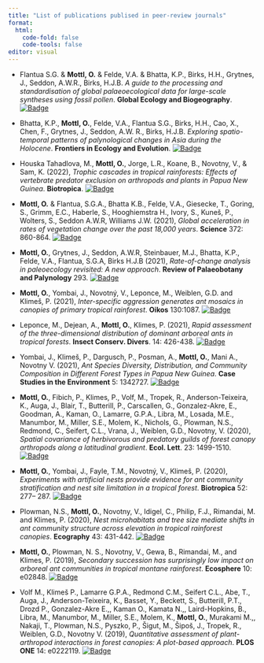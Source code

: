 ```yaml
---
title: "List of publications publised in peer-review journals"
format: 
  html:
    code-fold: false
    code-tools: false
editor: visual
---
```


* Flantua S.G. & **Mottl, O.** & Felde, V.A. & Bhatta, K.P., Birks, H.H., Grytnes, J., Seddon, A.W.R., Birks, H.J.B. *A guide to the processing and standardisation of global palaeoecological data for large-scale syntheses using fossil pollen*. **Global Ecology and Biogeography**. 
[![Badge](https://img.shields.io/badge/DOI-10.1111%2Fgeb.13693-yellow)](https://doi.org/10.1111/geb.13693)

* Bhatta, K.P., **Mottl, O.**, Felde, V.A., Flantua S.G., Birks, H.H., Cao, X., Chen, F., Grytnes, J., Seddon, A.W. R., Birks, H.J.B. *Exploring spatio-temporal patterns of palynological changes in Asia during the Holocene*. **Frontiers in Ecology and Evolution**. [![Badge](https://img.shields.io/badge/DOI-10.3389%2Ffevo.2023.1115784-yellow)](https://doi.org/10.3389/fevo.2023.1115784)

* Houska Tahadlova, M., **Mottl, O.**, Jorge, L.R., Koane, B., Novotny, V., & Sam, K. (2022), *Trophic cascades in tropical rainforests: Effects of vertebrate predator exclusion on arthropods and plants in Papua New Guinea*. **Biotropica**. [![Badge](https://img.shields.io/badge/DOI-10.1111%2Fbtp.13160-yellow)](https://doi.org/10.1111/btp.13160)

* **Mottl, O.** & Flantua, S.G.A., Bhatta K.B., Felde, V.A., Giesecke, T., Goring, S., Grimm, E.C., Haberle, S., Hooghiemstra H., Ivory, S., Kuneš, P., Wolters, S., Seddon A.W.R, Williams J.W. (2021), *Global acceleration in rates of vegetation change over the past 18,000 years*. **Science** 372: 860-864. [![Badge](https://img.shields.io/badge/DOI-10.1126%2Fscience.abg1685-yellow)](https://doi.org/10.1126/science.abg1685)

* **Mottl, O.**, Grytnes, J., Seddon, A.W.R, Steinbauer, M.J., Bhatta, K.P., Felde, V.A., Flantua, S.G.A, Birks H.J.B (2021), *Rate-of-change analysis in paleoecology revisited: A new approach*. **Review of Palaeobotany and Palynology** 293. [![Badge](https://img.shields.io/badge/DOI-10.1016%2Fj.revpalbo.2021.104483-yellow)](https://doi.org/10.1016/j.revpalbo.2021.104483)

* **Mottl, O.**, Yombai, J., Novotný, V., Leponce, M., Weiblen, G.D. and Klimeš, P. (2021), *Inter-specific aggression generates ant mosaics in canopies of primary tropical rainforest*. **Oikos** 130:1087. [![Badge](https://img.shields.io/badge/DOI-10.1111%2Foik.08069-yellow)](https://doi.org/10.1111/oik.08069)

* Leponce, M., Dejean, A., **Mottl, O.**, Klimes, P. (2021), *Rapid assessment of the three-dimensional distribution of dominant arboreal ants in tropical forests*. **Insect Conserv. Divers**. 14: 426-438. [![Badge](https://img.shields.io/badge/DOI-10.1111%2Ficad.12486-yellow)](https://doi.org/10.1111/icad.12486) 

* Yombai, J., Klimeš, P., Dargusch, P., Posman, A., **Mottl, O.**, Mani A., Novotny V. (2021), *Ant Species Diversity, Distribution, and Community Composition in Different Forest Types in Papua New Guinea*. **Case Studies in the Environment** 5: 1342727. [![Badge](https://img.shields.io/badge/DOI-10.1525%2Fcse.2021.1342727-yellow)](https://doi.org/10.1525/cse.2021.1342727)

* **Mottl, O.**, Fibich, P., Klimes, P., Volf, M., Tropek, R., Anderson-Teixeira, K., Auga, J., Blair, T., Butterill, P., Carscallen, G., Gonzalez-Akre, E., Goodman, A., Kaman, O., Lamarre, G.P.A., Libra, M., Losada, M.E., Manumbor, M., Miller, S.E., Molem, K., Nichols, G., Plowman, N.S., Redmond, C., Seifert, C.L., Vrana, J., Weiblen, G.D., Novotny, V. (2020), *Spatial covariance of herbivorous and predatory guilds of forest canopy arthropods along a latitudinal gradient*. **Ecol. Lett**. 23: 1499-1510. [![Badge](https://img.shields.io/badge/DOI-10.1111%2Fele.13579-yellow)](https://doi.org/10.1111/ele.13579)

* **Mottl, O.**, Yombai, J., Fayle, T.M., Novotný, V., Klimeš, P. (2020), *Experiments with artificial nests provide evidence for ant community stratification and nest site limitation in a tropical forest*. **Biotropica** 52: 277– 287. [![Badge](https://img.shields.io/badge/DOI-10.1111%2Fbtp.12684-yellow)](https://doi.org/10.1111/btp.12684)

* Plowman, N.S., **Mottl, O.**, Novotny, V., Idigel, C., Philip, F.J., Rimandai, M. and Klimes, P. (2020), *Nest microhabitats and tree size mediate shifts in ant community structure across elevation in tropical rainforest canopies*. **Ecography** 43: 431-442. [![Badge](https://img.shields.io/badge/DOI-10.1111%2Fecog.04730-yellow)](https://doi.org/10.1111/ecog.04730)

* **Mottl, O.**, Plowman, N. S., Novotny, V., Gewa, B., Rimandai, M., and Klimes, P. (2019), *Secondary succession has surprisingly low impact on arboreal ant communities in tropical montane rainforest*. **Ecosphere** 10: e02848. [![Badge](https://img.shields.io/badge/DOI-10.1002%2Fecs2.2848-yellow)](https://doi.org/10.1002/ecs2.2848)

* Volf M., Klimeš P., Lamarre G.P.A., Redmond C.M., Seifert C.L., Abe, T., Auga, J., Anderson-Teixeira, K., Basset, Y., Beckett, S., Butterill, P.T., Drozd P., Gonzalez-Akre E.,, Kaman O., Kamata N.,, Laird-Hopkins, B., Libra, M., Manumbor, M., Miller, S.E., Molem, K., **Mottl, O.**, Murakami M.,, Nakaji, T., Plowman, N.S., Pyszko, P., Šigut, M., Šipoš, J., Tropek, R., Weiblen, G.D., Novotny V. (2019), *Quantitative assessment of plant-arthropod interactions in forest canopies: A plot-based approach*. **PLOS ONE** 14: e0222119. [![Badge](https://img.shields.io/badge/DOI-10.1371%2Fjournal.pone.0222119-yellow)](https://doi.org/10.1371/journal.pone.0222119)




